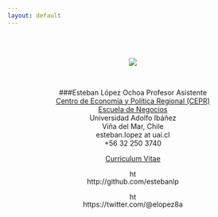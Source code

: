 ```yaml
---
layout: default
---
```

<center>
</b></br>
</b></br>

![](https://negocios.uai.cl/assets/uploads/2017/12/esteban-lopez-232x232-c-default.jpg)

</b></br>

###Esteban López Ochoa
</b>Profesor Asistente <br />
</b>[Centro de Economía y Política Regional (CEPR)](http://cepr.uai.cl/equipo/esteban-lopez/) <br />
</b>[Escuela de Negocios](https://negocios.uai.cl/profesor/esteban-lopez-ochoa/)<br/>
</b>Universidad Adolfo Ibáñez <br />
</b>Viña del Mar, Chile <br />
</b>esteban.lopez at uai.cl<br />
</b>+56 32 250 3740<br />

[Curriculum Vitae](docs/Esteban_Lopez_CV.pdf)

![http://github.com/estebanlp](images/GitHub-Mark-32px.png){width=15px}

![https://twitter.com/@elopez8a](images/twitter_logo.png){width=15px}

</center>